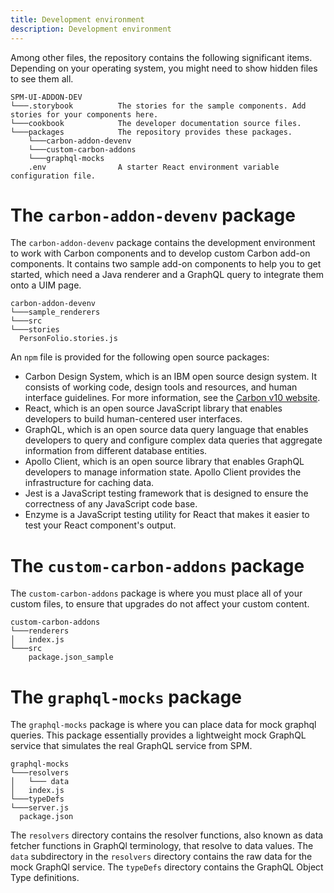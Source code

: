 ```yaml
---
title: Development environment
description: Development environment
---
```


Among other files, the repository contains the following significant items. Depending on your operating system, you might need to show hidden files to see them all.

  ```
  SPM-UI-ADDON-DEV
  └───.storybook          The stories for the sample components. Add stories for your components here.
  └───cookbook            The developer documentation source files.
  └───packages            The repository provides these packages.
      └───carbon-addon-devenv
      └───custom-carbon-addons
      └───graphql-mocks
      .env                A starter React environment variable configuration file.
  ```

# The `carbon-addon-devenv` package

The `carbon-addon-devenv` package contains the development environment to work with Carbon components and to develop custom Carbon add-on components. It contains two sample add-on components to help you to get started, which need a Java renderer and a GraphQL query to integrate them onto a UIM page. 

  ```
carbon-addon-devenv
└───sample_renderers
└───src
└───stories
    PersonFolio.stories.js
  ```

An `npm` file is provided for the following open source packages:

- Carbon Design System, which is an IBM open source design system. It consists of working code, design tools and resources, and human interface guidelines. For more information, see the [Carbon v10 website](https://v10.carbondesignsystem.com/).
- React, which is an open source JavaScript library that enables developers to build human-centered user interfaces.
- GraphQL, which is an open source data query language that enables developers to query and configure complex data queries that aggregate information from different database entities.
- Apollo Client, which is an open source library that enables GraphQL developers to manage information state. Apollo Client provides the infrastructure for caching data.
- Jest is a JavaScript testing framework that is designed to ensure the correctness of any JavaScript code base.
- Enzyme is a JavaScript testing utility for React that makes it easier to test your React component's output.

# The `custom-carbon-addons` package

The `custom-carbon-addons` package is where you must place all of your custom files, to ensure that upgrades do not affect your custom content. 

```
custom-carbon-addons
└───renderers
│   index.js
└───src
    package.json_sample

```

# The `graphql-mocks` package

The `graphql-mocks` package is where you can place data for mock graphql queries. This package essentially provides a 
lightweight mock GraphQL service that simulates the real GraphQL service from SPM.

  ```
graphql-mocks
└───resolvers
│   └─── data
│   index.js
└───typeDefs
└───server.js
    package.json

  ```
The `resolvers` directory contains the resolver functions, also known as
data fetcher functions in GraphQl terminology, that resolve to data values. The `data` subdirectory in the `resolvers` directory contains the
raw data for the mock GraphQl service. The `typeDefs` directory contains the GraphQL Object Type definitions.
